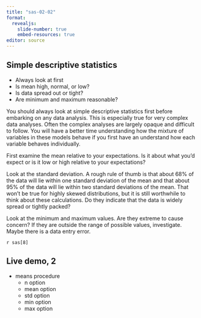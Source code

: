 ```yaml
---
title: "sas-02-02"
format: 
  revealjs:
    slide-number: true
    embed-resources: true
editor: source
---
```


## Simple descriptive statistics

-   Always look at first
-   Is mean high, normal, or low?
-   Is data spread out or tight?
-   Are minimum and maximum reasonable?

::: notes

You should always look at simple descriptive statistics first before embarking on any data analysis. This is especially true for very complex data analyses. Often the complex analyses are largely opaque and difficult to follow. You will have a better time understanding how the mixture of variables in these models behave if you first have an understand how each variable behaves individually.

First examine the mean relative to your expectations. Is it about what you'd expect or is it low or high relative to your expectations?

Look at the standard deviation. A rough rule of thumb is that about 68% of the data will lie within one standard deviation of the mean and that about 95% of the data will lie within two standard deviations of the mean. That won't be true for highly skewed distributions, but it is still worthwhile to think about these calculations. Do they indicate that the data is widely spread or tightly packed?

Look at the minimum and maximum values. Are they extreme to cause concern? If they are outside the range of possible values, investigate. Maybe there is a data entry error.

:::

`r sas[8]`

## Live demo, 2

-   means procedure
    -   n option
    -   mean option
    -   std option
    -   min option
    -   max option